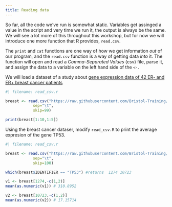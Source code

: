 ```yaml
---
title: Reading data
---
```



So far, all the code we've run is somewhat static. Variables get assinged a value in the script and very time we run it, the output is always be the same. We will see a lot more of this throughout this workshop, but for now we will introduce one more function that R provides, `read.csv`.

The `print` and `cat` functions are one way of how we get information *out* of our program, and the `read.csv` function is a way of getting data *into* it. The function will open and read a *Comma-Separated Values* (csv) file, parse it, and assign the data to a variable on the left hand side of the `<-`.

We will load a dataset of a study about [gene expression data of 42 ER- and ER+ breast cancer patients]("https://ftp.ncbi.nlm.nih.gov/geo/datasets/GDS3nnn/GDS3716/soft/GDS3716.soft.gz")


```r
#| filename: read_csv.r

breast <- read.csv("https://raw.githubusercontent.com/Bristol-Training/beginning-r/refs/heads/main/data/GDS3716.soft",
            sep="\t",
            skip=99)

print(breast[1:10,1:5])
```


::: {#exercise .callout-note title="Exercise" icon=false} 

Using the breast cancer dataser, modify `read_csv.R` to print the average expresion of the gene TP53.

:::

::: {#answer .callout-caution icon=false title='Answer' collapse="true"}
```.r
#| filename: read_csv.r

breast <- read.csv("https://raw.githubusercontent.com/Bristol-Training/beginning-r/refs/heads/main/data/GDS3716.soft",
            sep="\t",
            skip=100)

which(breast$IDENTIFIER == "TP53") #returns  1274 10723

v1 <- breast[1274,-c(1,2)]
mean(as.numeric(v1)) # 310.8952

v2 <- breast[10723,-c(1,2)]
mean(as.numeric(v2)) # 17.15714

```
:::



